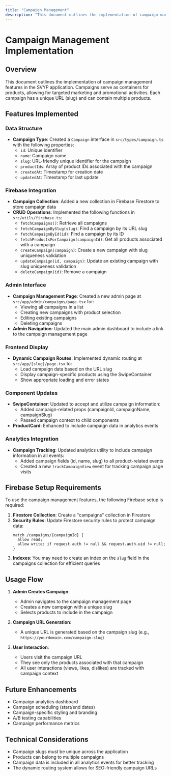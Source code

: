 ```yaml
---
title: "Campaign Management"
description: "This document outlines the implementation of campaign management features in the SVYP application. Campaigns serve as containers for products, allo..."
---
```


# Campaign Management Implementation

## Overview

This document outlines the implementation of campaign management features in the SVYP application. Campaigns serve as containers for products, allowing for targeted marketing and promotional activities. Each campaign has a unique URL (slug) and can contain multiple products.

## Features Implemented

### Data Structure

- **Campaign Type**: Created a `Campaign` interface in `src/types/campaign.ts` with the following properties:
  - `id`: Unique identifier
  - `name`: Campaign name
  - `slug`: URL-friendly unique identifier for the campaign
  - `productIds`: Array of product IDs associated with the campaign
  - `createdAt`: Timestamp for creation date
  - `updatedAt`: Timestamp for last update

### Firebase Integration

- **Campaign Collection**: Added a new collection in Firebase Firestore to store campaign data
- **CRUD Operations**: Implemented the following functions in `src/utils/firebase.ts`:
  - `fetchCampaigns()`: Retrieve all campaigns
  - `fetchCampaignBySlug(slug)`: Find a campaign by its URL slug
  - `fetchCampaignById(id)`: Find a campaign by its ID
  - `fetchProductsForCampaign(campaignId)`: Get all products associated with a campaign
  - `createCampaign(campaign)`: Create a new campaign with slug uniqueness validation
  - `updateCampaign(id, campaign)`: Update an existing campaign with slug uniqueness validation
  - `deleteCampaign(id)`: Remove a campaign

### Admin Interface

- **Campaign Management Page**: Created a new admin page at `src/app/admin/campaigns/page.tsx` for:
  - Viewing all campaigns in a list
  - Creating new campaigns with product selection
  - Editing existing campaigns
  - Deleting campaigns
- **Admin Navigation**: Updated the main admin dashboard to include a link to the campaign management page

### Frontend Display

- **Dynamic Campaign Routes**: Implemented dynamic routing at `src/app/[slug]/page.tsx` to:
  - Load campaign data based on the URL slug
  - Display campaign-specific products using the SwipeContainer
  - Show appropriate loading and error states

### Component Updates

- **SwipeContainer**: Updated to accept and utilize campaign information:
  - Added campaign-related props (campaignId, campaignName, campaignSlug)
  - Passed campaign context to child components
- **ProductCard**: Enhanced to include campaign data in analytics events

### Analytics Integration

- **Campaign Tracking**: Updated analytics utility to include campaign information in all events:
  - Added campaign fields (id, name, slug) to all product-related events
  - Created a new `trackCampaignView` event for tracking campaign page visits

## Firebase Setup Requirements

To use the campaign management features, the following Firebase setup is required:

1. **Firestore Collection**: Create a "campaigns" collection in Firestore
2. **Security Rules**: Update Firestore security rules to protect campaign data:
   ```
   match /campaigns/{campaignId} {
     allow read;
     allow write: if request.auth != null && request.auth.uid != null;
   }
   ```
3. **Indexes**: You may need to create an index on the `slug` field in the campaigns collection for efficient queries

## Usage Flow

1. **Admin Creates Campaign**:
   - Admin navigates to the campaign management page
   - Creates a new campaign with a unique slug
   - Selects products to include in the campaign

2. **Campaign URL Generation**:
   - A unique URL is generated based on the campaign slug (e.g., `https://yourdomain.com/campaign-slug`)

3. **User Interaction**:
   - Users visit the campaign URL
   - They see only the products associated with that campaign
   - All user interactions (views, likes, dislikes) are tracked with campaign context

## Future Enhancements

- Campaign analytics dashboard
- Campaign scheduling (start/end dates)
- Campaign-specific styling and branding
- A/B testing capabilities
- Campaign performance metrics

## Technical Considerations

- Campaign slugs must be unique across the application
- Products can belong to multiple campaigns
- Campaign data is included in all analytics events for better tracking
- The dynamic routing system allows for SEO-friendly campaign URLs
